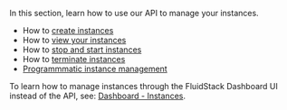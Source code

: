 In this section, learn how to use our API to manage your instances. 

- How to [create instances](./create-instances)
- How to [view your instances](./list-instances)
- How to [stop and start instances](./stop-and-start-instances)
- How to [terminate instances](./terminate-instances)
- [Programmmatic instance management](./programmatic)

<Tip>To learn how to manage instances through the FluidStack Dashboard UI instead of the API, see: [Dashboard - Instances](/dashboard/instances).</Tip>
